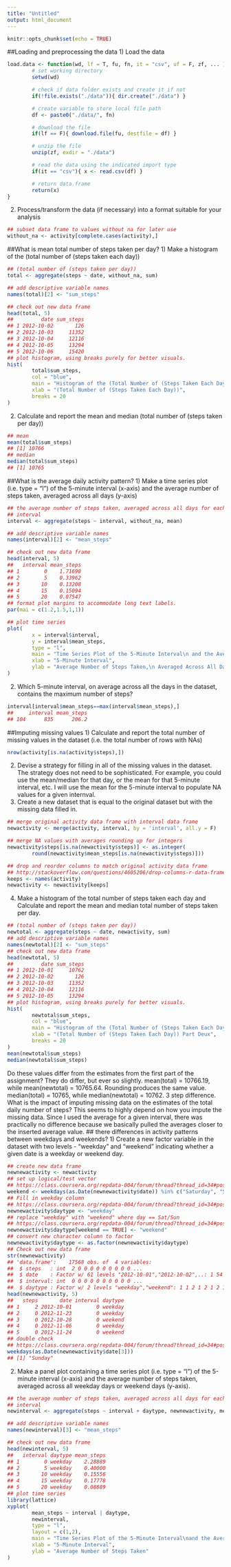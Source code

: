 ---
title: "Untitled"
output: html_document
---

```{r setup, include=FALSE}
knitr::opts_chunk$set(echo = TRUE)
```

##Loading and preprocessing the data
1) Load the data
```{r}
load.data <- function(wd, lf = T, fu, fn, it = "csv", uf = F, zf, ... ){
        # set working directory
        setwd(wd)

        # check if data folder exists and create it if not
        if(!file.exists("./data")){ dir.create("./data") }

        # create variable to store local file path
        df <- paste0("./data/", fn)

        # download the file
        if(lf == F){ download.file(fu, destfile = df) }

        # unzip the file
        unzip(zf, exdir = "./data")

        # read the data using the indicated import type
        if(it == "csv"){ x <- read.csv(df) }

        # return data.frame
        return(x)
}
```
2) Process/transform the data (if necessary) into a format suitable for your analysis
```{r}
## subset data frame to values without na for later use
without_na <- activity[complete.cases(activity),]
```

##What is mean total number of steps taken per day?
1) Make a histogram of the (total number of (steps taken each day))
```{r}
## (total number of (steps taken per day))
total <- aggregate(steps ~ date, without_na, sum)

## add descriptive variable names
names(total)[2] <- "sum_steps"

## check out new data frame
head(total, 5)
##         date sum_steps
## 1 2012-10-02       126
## 2 2012-10-03     11352
## 3 2012-10-04     12116
## 4 2012-10-05     13294
## 5 2012-10-06     15420
## plot histogram, using breaks purely for better visuals.
hist(
        total$sum_steps,
        col = "blue",
        main = "Histogram of the (Total Number of (Steps Taken Each Day))",
        xlab = "(Total Number of (Steps Taken Each Day))",
        breaks = 20
)
```
2) Calculate and report the mean and median (total number of (steps taken per day))
```{r}
## mean
mean(total$sum_steps)
## [1] 10766
## median
median(total$sum_steps)
## [1] 10765
```
##What is the average daily activity pattern?
1) Make a time series plot (i.e. type = “l”) of the 5-minute interval (x-axis) and the average number of steps taken, averaged across all days (y-axis)
```{r}
## the average number of steps taken, averaged across all days for each 5-minute
## interval
interval <- aggregate(steps ~ interval, without_na, mean)

## add descriptive variable names
names(interval)[2] <- "mean_steps"

## check out new data frame
head(interval, 5)
##   interval mean_steps
## 1        0    1.71698
## 2        5    0.33962
## 3       10    0.13208
## 4       15    0.15094
## 5       20    0.07547
## format plot margins to accommodate long text labels.
par(mai = c(1.2,1.5,1,1))

## plot time series
plot(
        x = interval$interval,
        y = interval$mean_steps,
        type = "l",
        main = "Time Series Plot of the 5-Minute Interval\n and the Average Number of Steps Taken, Averaged Across All Days",
        xlab = "5-Minute Interval",
        ylab = "Average Number of Steps Taken,\n Averaged Across All Days"
)
```
2) Which 5-minute interval, on average across all the days in the dataset, contains the maximum number of steps?
```{r}
interval[interval$mean_steps==max(interval$mean_steps),]
##     interval mean_steps
## 104      835      206.2
```
##Imputing missing values
1) Calculate and report the total number of missing values in the dataset (i.e. the total number of rows with NAs)
```{r}
nrow(activity[is.na(activity$steps),])
```
2) Devise a strategy for filling in all of the missing values in the dataset. The strategy does not need to be sophisticated. For example, you could use the mean/median for that day, or the mean for that 5-minute interval, etc.
I will use the mean for the 5-minute interval to populate NA values for a given internval.
3) Create a new dataset that is equal to the original dataset but with the missing data filled in.
```{r}
## merge original activity data frame with interval data frame
newactivity <- merge(activity, interval, by = 'interval', all.y = F)

## merge NA values with averages rounding up for integers
newactivity$steps[is.na(newactivity$steps)] <- as.integer(
        round(newactivity$mean_steps[is.na(newactivity$steps)]))

## drop and reorder columns to match original activity data frame
## http://stackoverflow.com/questions/4605206/drop-columns-r-data-frame
keeps <- names(activity)
newactivity <- newactivity[keeps]
```
4) Make a histogram of the total number of steps taken each day and Calculate and report the mean and median total number of steps taken per day.
```{r}
## (total number of (steps taken per day))
newtotal <- aggregate(steps ~ date, newactivity, sum)
## add descriptive variable names
names(newtotal)[2] <- "sum_steps"
## check out new data frame
head(newtotal, 5)
##         date sum_steps
## 1 2012-10-01     10762
## 2 2012-10-02       126
## 3 2012-10-03     11352
## 4 2012-10-04     12116
## 5 2012-10-05     13294
## plot histogram, using breaks purely for better visuals.
hist(
        newtotal$sum_steps,
        col = "blue",
        main = "Histogram of the (Total Number of (Steps Taken Each Day))\nPart Deux",
        xlab = "(Total Number of (Steps Taken Each Day)) Part Deux",
        breaks = 20
)
mean(newtotal$sum_steps)
median(newtotal$sum_steps)
```
Do these values differ from the estimates from the first part of the assignment?
They do differ, but ever so slightly.
mean(total) = 10766.19, while mean(newtotal) = 10765.64. Rounding produces the same value.
median(total) = 10765, while median(newtotal) = 10762. 3 step difference.
What is the impact of imputing missing data on the estimates of the total daily number of steps?
This seems to highly depend on how you impute the missing data. Since I used the average for a given interval, there was practically no difference because we basically pulled the averages closer to the inserted average value.
## there differences in activity patterns between weekdays and weekends?
1) Create a new factor variable in the dataset with two levels - “weekday” and “weekend” indicating whether a given date is a weekday or weekend day.
```{r}
## create new data frame
newnewactivity <- newactivity
## set up logical/test vector
## https://class.coursera.org/repdata-004/forum/thread?thread_id=34#post-472
weekend <- weekdays(as.Date(newnewactivity$date)) %in% c("Saturday", "Sunday")
## Fill in weekday column
## https://class.coursera.org/repdata-004/forum/thread?thread_id=34#post-125
newnewactivity$daytype <- "weekday"
## replace "weekday" with "weekend" where day == Sat/Sun
## https://class.coursera.org/repdata-004/forum/thread?thread_id=34#post-472
newnewactivity$daytype[weekend == TRUE] <- "weekend"
## convert new character column to factor
newnewactivity$daytype <- as.factor(newnewactivity$daytype)
## Check out new data frame
str(newnewactivity)
## 'data.frame':    17568 obs. of  4 variables:
##  $ steps   : int  2 0 0 0 0 0 0 0 0 0 ...
##  $ date    : Factor w/ 61 levels "2012-10-01","2012-10-02",..: 1 54 28 37 55 46 20 47 38 56 ...
##  $ interval: int  0 0 0 0 0 0 0 0 0 0 ...
##  $ daytype : Factor w/ 2 levels "weekday","weekend": 1 1 2 1 2 1 2 1 1 2 ...
head(newnewactivity, 5)
##   steps       date interval daytype
## 1     2 2012-10-01        0 weekday
## 2     0 2012-11-23        0 weekday
## 3     0 2012-10-28        0 weekend
## 4     0 2012-11-06        0 weekday
## 5     0 2012-11-24        0 weekend
## double check
## https://class.coursera.org/repdata-004/forum/thread?thread_id=34#post-472
weekdays(as.Date(newnewactivity$date[3]))
## [1] "Sunday"
```
2) Make a panel plot containing a time series plot (i.e. type = “l”) of the 5-minute interval (x-axis) and the average number of steps taken, averaged across all weekday days or weekend days (y-axis).
```{r}
## the average number of steps taken, averaged across all days for each 5-minute
## interval
newinterval <- aggregate(steps ~ interval + daytype, newnewactivity, mean)

## add descriptive variable names
names(newinterval)[3] <- "mean_steps"

## check out new data frame
head(newinterval, 5)
##   interval daytype mean_steps
## 1        0 weekday    2.28889
## 2        5 weekday    0.40000
## 3       10 weekday    0.15556
## 4       15 weekday    0.17778
## 5       20 weekday    0.08889
## plot time series
library(lattice)
xyplot(
        mean_steps ~ interval | daytype,
        newinterval,
        type = "l",
        layout = c(1,2),
        main = "Time Series Plot of the 5-Minute Interval\nand the Average Number of Steps Taken,\nAveraged Across All Weekday Days or Weekend Days",
        xlab = "5-Minute Interval",
        ylab = "Average Number of Steps Taken"
)
```